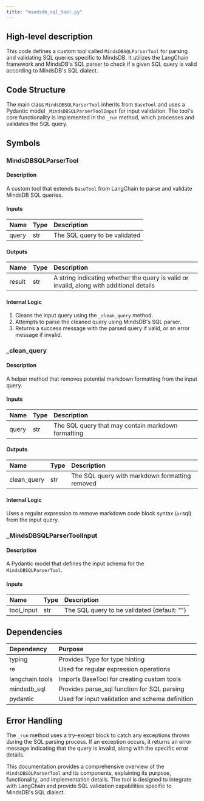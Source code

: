 ```yaml
---
title: "mindsdb_sql_tool.py"
---
```


## High-level description
This code defines a custom tool called `MindsDBSQLParserTool` for parsing and validating SQL queries specific to MindsDB. It utilizes the LangChain framework and MindsDB's SQL parser to check if a given SQL query is valid according to MindsDB's SQL dialect.

## Code Structure
The main class `MindsDBSQLParserTool` inherits from `BaseTool` and uses a Pydantic model `_MindsDBSQLParserToolInput` for input validation. The tool's core functionality is implemented in the `_run` method, which processes and validates the SQL query.

## Symbols

### MindsDBSQLParserTool
#### Description
A custom tool that extends `BaseTool` from LangChain to parse and validate MindsDB SQL queries.

#### Inputs
| Name | Type | Description |
|:-----|:-----|:------------|
| query | str | The SQL query to be validated |

#### Outputs
| Name | Type | Description |
|:-----|:-----|:------------|
| result | str | A string indicating whether the query is valid or invalid, along with additional details |

#### Internal Logic
1. Cleans the input query using the `_clean_query` method.
2. Attempts to parse the cleaned query using MindsDB's SQL parser.
3. Returns a success message with the parsed query if valid, or an error message if invalid.

### _clean_query
#### Description
A helper method that removes potential markdown formatting from the input query.

#### Inputs
| Name | Type | Description |
|:-----|:-----|:------------|
| query | str | The SQL query that may contain markdown formatting |

#### Outputs
| Name | Type | Description |
|:-----|:-----|:------------|
| clean_query | str | The SQL query with markdown formatting removed |

#### Internal Logic
Uses a regular expression to remove markdown code block syntax (``` or ```sql) from the input query.

### _MindsDBSQLParserToolInput
#### Description
A Pydantic model that defines the input schema for the `MindsDBSQLParserTool`.

#### Inputs
| Name | Type | Description |
|:-----|:-----|:------------|
| tool_input | str | The SQL query to be validated (default: "") |

## Dependencies
| Dependency | Purpose |
|:-----------|:--------|
| typing | Provides Type for type hinting |
| re | Used for regular expression operations |
| langchain.tools | Imports BaseTool for creating custom tools |
| mindsdb_sql | Provides parse_sql function for SQL parsing |
| pydantic | Used for input validation and schema definition |

## Error Handling
The `_run` method uses a try-except block to catch any exceptions thrown during the SQL parsing process. If an exception occurs, it returns an error message indicating that the query is invalid, along with the specific error details.

This documentation provides a comprehensive overview of the `MindsDBSQLParserTool` and its components, explaining its purpose, functionality, and implementation details. The tool is designed to integrate with LangChain and provide SQL validation capabilities specific to MindsDB's SQL dialect.
